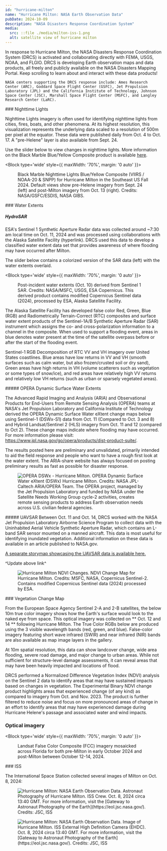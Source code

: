 ```yaml
---
id: "hurricane-milton"
name: "Hurricane Milton: NASA Earth Observation Data"
pubDate: 2024-10-09
description: "NASA Disasters Response Coordination System"
media:
  src: ::file ./media/milton-iss-1.png
  alt: satellite view of hurricane milton
---
```


<Block>
  <Prose>
    In response to Hurricane Milton, the NASA Disasters Response Coordination System (DRCS) is activated and collaborating directly with FEMA, USGS, NOAA, and FLGIO. DRCS is developing Earth observation maps and data products, all freely and publicly available on the NASA Disasters Mapping Portal. Keep scrolling to learn about and interact with these data products!

    NASA centers supporting the DRCS response include: Ames Research Center (ARC), Goddard Space Flight Center (GSFC), Jet Propulsion Laboratory (JPL) and the California Institute of Technology, Johnson Space Center (JSC), Marshall Space Flight Center (MSFC), and Langley Research Center (LaRC).
  </Prose>
</Block>

<Block>
  <Prose>
  ### Nighttime Lights 

  Nighttime Lights imagery is often used for identifying nighttime lights from cities, fires, boats, and other phenomena. At its highest resolution, this visualization represents the underlying data scaled to a resolution of 500m per pixel at the equator. These data were published daily from Oct. 4 to Oct. 17. A "pre-Helene" layer is also available from Sept. 24.

  Use the slider below to view changes in nighttime lights. More information on the Black Marble Blue/Yellow Composite product is available [here](https://www.earthdata.nasa.gov/news/feature-articles/new-black-marble-nighttime-blue-yellow-composite-product-makes-detecting).
  
  </Prose>
  
</Block>

<Block type='wide' style={{ maxWidth: '70%', margin: '0 auto' }}>
  <Figure>
    <CompareImage 
      leftImageSrc={new URL('./media/milton-night-lights-before_compressed.jpg', import.meta.url).href}
      leftImageAlt='NASA Black Marble Nighttime Lights Pre-Milton.'
      leftImageLabel='Nighttime Lights (Sept. 24, 2024)'
      rightImageSrc={new URL('./media/milton-night-lights-after_compressed.jpg', import.meta.url).href}
      rightImageAlt='NASA Black Marble Nighttime Lights Post-Milton.'
      rightImageLabel='Nighttime Lights (Oct. 13, 2024)'
    />
    <Caption>
    Black Marble Nighttime Lights Blue/Yellow Composite (VIIRS / NOAA-20 & SNPP) for Hurricane Milton in the Southeast US Fall 2024. Default views show pre-Helene imagery from Sept. 24 (left) and post-Milton imagery from Oct. 13 (right). Credits: NASA/GSFC/ESDIS, NASA GIBS.
    </Caption>
  </Figure>
</Block>

<Block>
  <Prose>
  ### Water Extents

  ##### HydroSAR
  
  ESA's Sentinel 1 Synthetic Aperture Radar data was collected around ~7:30 am local time on Oct. 11, 2024 and was processed using collaborations with the Alaska Satellite Facility (hyperlink). DRCS used this data to develop a classified water extent data set that provides awareness of where flooding may have occurred after Milton.
  
  The slider below contains a colorized version of the SAR data (left) with the water extents overlaid.
  
  </Prose>
</Block>

<Block type='wide' style={{ maxWidth: '70%', margin: '0 auto' }}>
  <Figure>
    <CompareImage 
      leftImageSrc={new URL('./media/milton-s1-rgb_compressed.jpg', import.meta.url).href}
      leftImageAlt='Sentinel 1 RGB Imagery Post-Milton.'
      leftImageLabel='Sentinel 1 RGB Imagery (Oct. 11, 2024)'
      rightImageSrc={new URL('./media/milton-s1-surface-water-extent-map-w-legend_compressed.jpg', import.meta.url).href}
      rightImageAlt='Sentinel 1 SAR post-incident water extents.'
      rightImageLabel='Sentinel 1 SAR Water Extents (Oct. 10, 2024)'
    />
    <Caption>
    Post-incident water extents (Oct. 10) derived from Sentinel 1 SAR. Credits: NASA/MSFC, USGS, ESA Copernicus. This derived product contains modified Copernicus Sentinel data (2024), processed by ESA, Alaska Satellite Facility.
    </Caption>
  </Figure>
</Block>

<Block>
  <Prose>
  The Alaska Satellite Facility has developed false color Red, Green, Blue (RGB) and Radiometrically Terrain-Correct (RTC) composites and surface water extent products of the Sentinel-1A/B Synthetic Aperture Radar (SAR) instrument which assigns the co- and cross-polarization information to a channel in the composite. When used to support a flooding event, areas in blue denotes water present at the time of the satellite overpass before or after the start of the flooding event.
  
  Sentinel-1 RGB Decomposition of RTC VV and VH imagery over United States coastlines. Blue areas have low returns in VV and VH (smooth surfaces such as calm water, but also frozen/crusted soil or dry sand), Green areas have high returns in VH (volume scatterers such as vegetation or some types of snow/ice), and red areas have relatively high VV returns and relatively low VH returns (such as urban or sparsely vegetated areas).
  </Prose>
</Block>

<Block>
  <Prose>
  ##### OPERA Dynamic Surface Water Extents

  The Advanced Rapid Imaging and Analysis (ARIA) and Observational Products for End-Users from Remote Sensing Analysis (OPERA) teams at NASA's Jet Propulsion Laboratory and California Institute of Technology derived the OPERA Dynamic Surface Water eXtent change maps below using Sentinel-1 (DSWx-S1) data from Oct. 11 (Compared to Oct. 3 and 8) and Hybrid Landsat/Sentinel 2 (HLS) imagery from Oct. 11 and 12 (compared to Oct 2). These change maps indicate where flooding may have occurred. For more information please visit: https://www.jpl.nasa.gov/go/opera/products/dist-product-suite/.

  The results posted here are preliminary and unvalidated, primarily intended to aid the field response and people who want to have a rough first look at the water extent. The ARIA-share website has always focused on posting preliminary results as fast as possible for disaster response.
  </Prose>
  <Figure>
  <Image
      src={new URL('./media/milton-s1-opera-swx_compressed.jpg', import.meta.url).href}
      alt='OPERA DSWx - Hurricane Milton.'
    />
    <Caption>
    OPERA Dynamic Surface Water eXtent (DSWx) Hurricane Milton. Credits: NASA JPL-Caltech ARIA/OPERA Team. The OPERA project, managed by the Jet Propulsion Laboratory and funded by NASA under the Satellite Needs Working Group cycle-2 activities, creates remote sensing products to address Earth observation needs across U.S. civilian federal agencies.
    </Caption>
  </Figure>
</Block>

<Block>
  <Prose>
  ##### UAVSAR
  Between Oct. 11 and Oct. 14, DRCS worked with the NASA Jet Propulsion Laboratory Airborne Science Program to collect data with the Uninhabited Aerial Vehicle Synthetic Aperture Radar, which contains an L-band SAR sensor mounted on a manned aircraft. This data is most useful for identifying inundated vegetation. Additional information on these data is available in an article published to NASA.gov.

  [A separate storymap showcasing the UAVSAR data is available here.](https://maps.disasters.nasa.gov/arcgis/apps/storymaps/stories/e5e9215abf0c4c44bd75720d683c0356)

  ^Update above link^
  </Prose>
</Block>

<Block>

  <Figure>
  <Image
      src={new URL('./media/milton-ndvi-changes_compressed.jpg', import.meta.url).href}
      alt='Hurricane Milton NDVI Changes.'
    />
    <Caption>
    NDVI Change Map for Hurricane Milton. Credits: MSFC, NASA, Copernicus Sentinel-2. Contains modified Copernicus Sentinel data (2024) processed by ESA.
    </Caption>
  </Figure>

  <Prose>
  ### Vegetation Change Map

  From the European Space Agency Sentinel 2-A and 2-B satellites, the below 10m true color imagery shows how the Earth's surface would look to the naked eye from space. This optical imagery was collected on ** Oct. 12 and 14 ** following Hurricane Milton. The True Color RGBs below are produced using the 3 visible wavelength bands (red, green, and blue). False-color imagery featuring short wave infrared (SWIR) and near infrared (NIR) bands are also available as map image layers in the gallery.

  At 10m spatial resolution, this data can show landcover change, wide area flooding, severe road damage, and major change to urban areas. While not sufficient for structure-level damage assessments, it can reveal areas that may have been heavily impacted and locations of flood.

  DRCS performed a Normalized Difference Vegetation Index (NDVI) analysis on the Sentinel 2 data to identify areas that may have sustained impacts based on changes in vegetation. The Experimental Binary NDVI change product highlights areas that experienced change (of any kind) as compared to imagery from Oct. and Nov. 2023. The product is further filtered to reduce noise and focus on more pronounced areas of change in an effort to identify areas that may have experienced damage during Hurricane Helene's passage and associated water and wind impacts.
  
  </Prose>
</Block>  

<Block>
  <Prose>

  ### Optical imagery

  </Prose>
</Block>  

<Block type='wide' style={{ maxWidth: '70%', margin: '0 auto' }}>
  <Figure>
    <CompareImage 
      leftImageSrc={new URL('./media/milton-landsat-fcc-before_compressed.jpg', import.meta.url).href}
      leftImageAlt='Landsat False Color Composite Imagery Pre-Milton.'
      leftImageLabel='Landsat FCC Imagery Pre-Milton'
      rightImageSrc={new URL('./media/milton-landsat-fcc-after_compressed.jpg', import.meta.url).href}
      rightImageAlt='Landsat False Color Composite Imagery Post-Milton.'
      rightImageLabel='Landsat FCC Imagery Post-Milton'
    />
    <Caption>
    Landsat False Color Composite (FCC) imagery mosaicked across Florida for both pre-Milton in early October 2024 and post-Milton between October 12-14, 2024.
    </Caption>
  </Figure>
</Block>

<Block>
  <Prose>
  ### ISS

  The International Space Station collected several images of Milton on Oct. 8, 2024:
  </Prose>
</Block>  

<Block type = 'wide'>
  <Figure>
      <Image
      src={new URL('./media/milton-iss-1.png', import.meta.url).href}
      alt='Hurricane Milton: NASA Earth Observation Data.'
      attrAuthor = 'JSC, ISS'
      attrUrl = 'https://eol.jsc.nasa.gov/'
    />
    <Caption>
    Astronaut Photography of Hurricane Milton. ISS Crew. Oct. 8, 2024 circa 13:40 GMT. For more information, visit the [Gateway to Astronaut Photography of the Earth](https://eol.jsc.nasa.gov/). Credits: JSC, ISS
    </Caption>
  </Figure>
</Block> 

<Block type = 'wide'>
  <Figure>
      <Image
      src={new URL('./media/milton-iss-2.png', import.meta.url).href}
      alt='Hurricane Milton: NASA Earth Observation Data.'
      attrAuthor = 'JSC, ISS'
      attrUrl = 'https://eol.jsc.nasa.gov/'
    />
    <Caption>
    Image of Hurricane Milton. ISS External High Definition Camera (EHDC). Oct. 8, 2024 circa 13:40 GMT. For more information, visit the [Gateway to Astronaut Photography of the Earth](https://eol.jsc.nasa.gov/). Credits: JSC, ISS
    </Caption>
  </Figure>
</Block> 